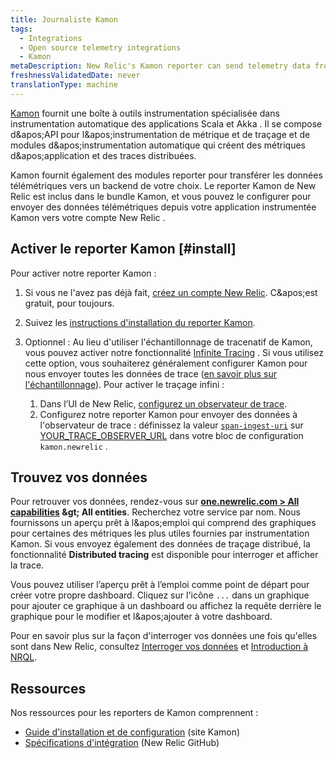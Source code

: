 ```yaml
---
title: Journaliste Kamon
tags:
  - Integrations
  - Open source telemetry integrations
  - Kamon
metaDescription: New Relic's Kamon reporter can send telemetry data from your Kamon-instrumented applications to your New Relic account.
freshnessValidatedDate: never
translationType: machine
---
```


[Kamon](https://kamon.io/) fournit une boîte à outils instrumentation spécialisée dans instrumentation automatique des applications Scala et Akka . Il se compose d&amp;apos;API pour l&amp;apos;instrumentation de métrique et de traçage et de modules d&amp;apos;instrumentation automatique qui créent des métriques d&amp;apos;application et des traces distribuées.

Kamon fournit également des modules reporter pour transférer les données télémétriques vers un backend de votre choix. Le reporter Kamon de New Relic est inclus dans le bundle Kamon, et vous pouvez le configurer pour envoyer des données télémétriques depuis votre application instrumentée Kamon vers votre compte New Relic .

## Activer le reporter Kamon [#install]

Pour activer notre reporter Kamon :

1. Si vous ne l'avez pas déjà fait, [créez un compte New Relic](https://newrelic.com/signup). C&amp;apos;est gratuit, pour toujours.

2. Suivez les [instructions d'installation du reporter Kamon](https://kamon.io/docs/latest/reporters/newrelic/).

3. Optionnel : Au lieu d'utiliser l'échantillonnage de tracenatif de Kamon, vous pouvez activer notre fonctionnalité [Infinite Tracing](/docs/introduction-infinite-tracing) . Si vous utilisez cette option, vous souhaiterez généralement configurer Kamon pour nous envoyer toutes les données de trace ([en savoir plus sur l'échantillonnage](/docs/distributed-tracing/concepts/how-new-relic-distributed-tracing-works)). Pour activer le traçage infini :

   1. Dans l’UI de New Relic, [configurez un observateur de trace](/docs/infinite-tracing-set-trace-observer#set-up).
   2. Configurez notre reporter Kamon pour envoyer des données à l'observateur de trace : définissez la valeur [`span-ingest-uri`](https://kamon.io/docs/latest/reporters/newrelic/) sur [YOUR\_TRACE\_OBSERVER\_URL](/docs/infinite-tracing-set-trace-observer#ui-endpoints) dans votre bloc de configuration `kamon.newrelic` .

<InstallFeedback />

## Trouvez vos données

Pour retrouver vos données, rendez-vous sur <DNT>**[one.newrelic.com &gt; All capabilities](https://one.newrelic.com/all-capabilities) &amp;gt; All entities**</DNT>. Recherchez votre service par nom. Nous fournissons un aperçu prêt à l&amp;apos;emploi qui comprend des graphiques pour certaines des métriques les plus utiles fournies par instrumentation Kamon. Si vous envoyez également des données de traçage distribué, la fonctionnalité <DNT>**Distributed tracing**</DNT> est disponible pour interroger et afficher la trace.

Vous pouvez utiliser l’aperçu prêt à l’emploi comme point de départ pour créer votre propre dashboard. Cliquez sur l'icône `...` dans un graphique pour ajouter ce graphique à un dashboard ou affichez la requête derrière le graphique pour le modifier et l&amp;apos;ajouter à votre dashboard.

Pour en savoir plus sur la façon d'interroger vos données une fois qu'elles sont dans New Relic, consultez [Interroger vos données](/docs/using-new-relic/data/understand-data/query-new-relic-data) et [Introduction à NRQL](/docs/query-data/nrql-new-relic-query-language/getting-started/introduction-nrql).

## Ressources

Nos ressources pour les reporters de Kamon comprennent :

* [Guide d'installation et de configuration](https://kamon.io/docs/latest/reporters/newrelic/) (site Kamon)
* [Spécifications d'intégration](https://github.com/newrelic/newrelic-exporter-specs/tree/master/kamon) (New Relic GitHub)